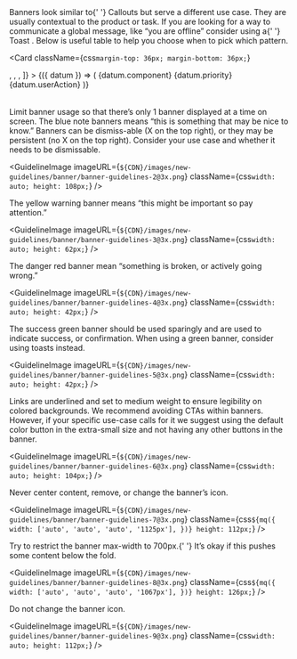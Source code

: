 
<Body
  className={css`
    margin-top: 24px;
    margin-bottom: 24px;
  `}
>
  Banners look similar to{' '}<Link href="https://www.mongodb.design/component/callout/guidelines/">
    Callouts
  </Link> but serve a different use case. They are usually contextual to the product or
  task. If you are looking for a way to communicate a global message, like “you
  are offline” consider using a{' '}<Link href="https://www.mongodb.design/component/toast/guidelines/">
    Toast
  </Link>.
</Body>

<Body>
  Below is useful table to help you choose when to pick which pattern.
</Body>

<Card
  className={css`
    margin-top: 36px;
    margin-bottom: 36px;
  `}
>
  <Table
    data={[
      {
        component: 'Toast',
        priority: 'Low priority',
        userAction: 'Optional: Toasts disappear automatically',
      },
      {
        component: 'Banner',
        priority: 'Medium priority',
        userAction:
          'Optional: Banners remain until dismissed by the user, or if the state, which caused the banner is resolved',
      },
      {
        component: 'Modal',
        priority: 'Highest priority',
        userAction:
          'Required: Modals block usage until the user takes a modal action or exits the modal (if available)',
      },
    ]}
    columns={[
      <TableHeader
        className={css`
          min-width: 120px;
        `}
        key="component"
        label="Component"
      />,
      <TableHeader key="priority" label="Priority" />,
      <TableHeader key="userAction" label="User Action" />,
    ]}
  >
    {({ datum }) => (
      <tr
        key={datum.component}
        className={css`
          border-bottom: 1px solid ${uiColors.gray.light2};
        `}
      >
        <Cell
          className={css`
            padding: 16px 0 16px 10px;
          `}
        >
          {datum.component}
        </Cell>
        <Cell
          className={css`
            padding: 16px 0 16px 10px;
          `}
        >
          {datum.priority}
        </Cell>
        <Cell
          className={css`
            padding: 16px 0 16px 10px;
          `}
        >
          {datum.userAction}
        </Cell>
      </tr>
    )}
  </Table>
</Card>

<Body
  className={css`
    margin-bottom: 24px;
  `}
>
  Limit banner usage so that there’s only 1 banner displayed at a time on
  screen.
</Body>

<Body>
  The blue note banners means “this is something that may be nice to know.”
  Banners can be dismiss-able (X on the top right), or they may be persistent
  (no X on the top right). Consider your use case and whether it needs to be
  dismissable.
</Body>

<GuidelineImage
  imageURL={`${CDN}/images/new-guidelines/banner/banner-guidelines-2@3x.png`}
  className={css`
    width: auto;
    height: 108px;
  `}
/>

<Body>
  The yellow warning banner means “this might be important so pay attention.”
</Body>

<GuidelineImage
  imageURL={`${CDN}/images/new-guidelines/banner/banner-guidelines-3@3x.png`}
  className={css`
    width: auto;
    height: 62px;
  `}
/>

<Body>
  The danger red banner mean “something is broken, or actively going wrong.”
</Body>

<GuidelineImage
  imageURL={`${CDN}/images/new-guidelines/banner/banner-guidelines-4@3x.png`}
  className={css`
    width: auto;
    height: 42px;
  `}
/>

<Body>
  The success green banner should be used sparingly and are used to indicate
  success, or confirmation. When using a green banner, consider using toasts
  instead.
</Body>

<GuidelineImage
  imageURL={`${CDN}/images/new-guidelines/banner/banner-guidelines-5@3x.png`}
  className={css`
    width: auto;
    height: 42px;
  `}
/>

<Body>
  Links are underlined and set to medium weight to ensure legibility on colored
  backgrounds.
</Body>

<Body>
  We recommend avoiding CTAs within banners. However, if your specific use-case
  calls for it we suggest using the default color button in the extra-small size
  and not having any other buttons in the banner.
</Body>

<GuidelineImage
  imageURL={`${CDN}/images/new-guidelines/banner/banner-guidelines-6@3x.png`}
  className={css`
    width: auto;
    height: 104px;
  `}
/>

<Body>Never center content, remove, or change the banner’s icon.</Body>

<GuidelineImage
  imageURL={`${CDN}/images/new-guidelines/banner/banner-guidelines-7@3x.png`}
  className={css`
    ${mq({
      width: ['auto', 'auto', 'auto', '1125px'],
    })}
    height: 112px;
  `}
/>

<Body>
  Try to restrict the banner max-width to 700px.{' '}
  <Link href="https://www.nngroup.com/articles/accordions-complex-content/">It’s okay if this pushes some content below the fold</Link>.
</Body>

<GuidelineImage
  imageURL={`${CDN}/images/new-guidelines/banner/banner-guidelines-8@3x.png`}
  className={css`
    ${mq({
      width: ['auto', 'auto', 'auto', '1067px'],
    })}
    height: 126px;
  `}
/>

<Body>Do not change the banner icon.</Body>

<GuidelineImage
  imageURL={`${CDN}/images/new-guidelines/banner/banner-guidelines-9@3x.png`}
  className={css`
    width: auto;
    height: 112px;
  `}
/>
